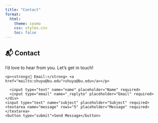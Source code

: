 ```yaml
---
title: "Contact"
format:
  html:
    theme: cosmo
    css: styles.css
    toc: false
---
```


<div class="contact-section">
  <h2>📬 Contact</h2>
  <p>I’d love to hear from you. Let’s get in touch!</p>

  <div class="contact-info">
    <p><strong>📧 Email:</strong> <a href="mailto:shuyu@bu.edu">shuyu@bu.edu</a></p>
  </div>

  <form action="https://formspree.io/f/xanepdal" method="POST">
    <div class="form-row">
      <input type="text" name="name" placeholder="Name" required>
      <input type="email" name="_replyto" placeholder="Email" required>
    </div>
    <input type="text" name="subject" placeholder="Subject" required>
    <textarea name="message" rows="5" placeholder="Message" required></textarea>
    <button type="submit">Send Message</button>
  </form>
</div>

